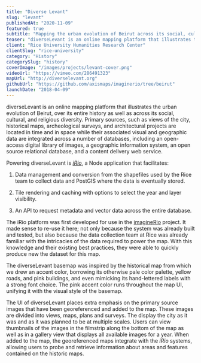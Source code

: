 ```yaml
---
title: "Diverse Levant"
slug: "levant"
publishedAt: "2020-11-09"
featured: true
subtitle: "Mapping the urban evolution of Beirut across its social, cultural, and religious diversity"
teaser: "diverseLevant is an online mapping platform that illustrates the urban evolution of Beirut, over its entire history as well as across its social, cultural, and religious diversity."
client: "Rice University Humanities Research Center"
clientSlug: "rice-university"
category: "History"
categorySlug: "history"
coverImage: "/images/projects/levant-cover.png"
videoUrl: "https://vimeo.com/286491323"
mapUrl: "http://diverselevant.org"
githubUrl: "https://github.com/axismaps/imaginerio/tree/beirut"
launchDate: "2018-04-09"
---
```


diverseLevant is an online mapping platform that illustrates the urban evolution of Beirut, over its entire history as well as across its social, cultural, and religious diversity. Primary sources, such as views of the city, historical maps, archeological surveys, and architectural projects are located in time and in space while their associated visual and geographic data are integrated across a number of databases, including an open-access digital library of images, a geographic information system, an open source relational database, and a content delivery web service.

Powering diverseLevant is [_iRio_](https://github.com/axismaps/irio), a Node application that facilitates:

1.  Data management and conversion from the shapefiles used by the Rice team to collect data and PostGIS where the data is eventually stored.

2.  Tile rendering and caching with options to select the year and layer visibility.

3.  An API to request metadata and vector data across the entire database.

The iRio platform was first developed for use in the [imagineRio](https://www.axismaps.com/projects/imaginerio) project. It made sense to re-use it here; not only because the system was already built and tested, but also because the data collection team at Rice was already familiar with the intricacies of the data required to power the map. With this knowledge and their existing best practices, they were able to quickly produce new the dataset for this map.

The diverseLevant basemap was inspired by the historical map from which we drew an accent color, borrowing its otherwise pale color palette, yellow roads, and pink buildings, and even mimicking its hand-lettered labels with a strong font choice. The pink accent color runs throughout the map UI, unifying it with the visual style of the basemap.

The UI of diverseLevant places extra emphasis on the primary source images that have been georeferenced and added to the map. These images are divided into views, maps, plans and surveys. The display the city as it was and as it was planned to be at multiple scales. Users can view thumbnails of the images in the filmstrip along the bottom of the map as well as in a gallery view that displays all available images for a year. When added to the map, the georeferenced maps integrate with the _iRio_ systems, allowing users to probe and retrieve information about areas and features contained on the historic maps.